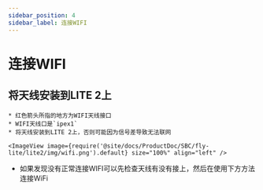 ```yaml
---
sidebar_position: 4
sidebar_label: 连接WIFI
---
```




# 连接WIFI

## 将天线安装到LITE 2上

    * 红色箭头所指的地方为WIFI天线接口
    * WIFI天线口是`ipex1`
    * 将天线安装到LITE 2上，否则可能因为信号差导致无法联网

    <ImageView image={require('@site/docs/ProductDoc/SBC/fly-lite/lite2/img/wifi.png').default} size="100%" align="left" />  

* 如果发现没有正常连接WIFI可以先检查天线有没有接上，然后在使用下方方法连接WiFi

<WIFI />
